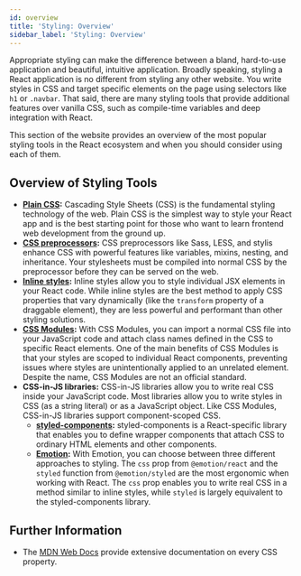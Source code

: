 ```yaml
---
id: overview
title: 'Styling: Overview'
sidebar_label: 'Styling: Overview'
---
```


Appropriate styling can make the difference between a bland, hard-to-use application and beautiful, intuitive application. Broadly speaking, styling a React application is no different from styling any other website. You write styles in CSS and target specific elements on the page using selectors like `h1` or `.navbar`. That said, there are many styling tools that provide additional features over vanilla CSS, such as compile-time variables and deep integration with React.

This section of the website provides an overview of the most popular styling tools in the React ecosystem and when you should consider using each of them.

## Overview of Styling Tools

- **[Plain CSS](./plain-css.mdx):** Cascading Style Sheets (CSS) is the fundamental styling technology of the web. Plain CSS is the simplest way to style your React app and is the best starting point for those who want to learn frontend web development from the ground up.
- **[CSS preprocessors](./css-preprocessors.mdx):** CSS preprocessors like Sass, LESS, and stylis enhance CSS with powerful features like variables, mixins, nesting, and inheritance. Your stylesheets must be compiled into normal CSS by the preprocessor before they can be served on the web.
- **[Inline styles](./inline-styles.mdx):** Inline styles allow you to style individual JSX elements in your React code. While inline styles are the best method to apply CSS properties that vary dynamically (like the `transform` property of a draggable element), they are less powerful and performant than other styling solutions.
- **[CSS Modules](./css-modules):** With CSS Modules, you can import a normal CSS file into your JavaScript code and attach class names defined in the CSS to specific React elements. One of the main benefits of CSS Modules is that your styles are scoped to individual React components, preventing issues where styles are unintentionally applied to an unrelated element. Despite the name, CSS Modules are not an official standard.
- **CSS-in-JS libraries:** CSS-in-JS libraries allow you to write real CSS inside your JavaScript code. Most libraries allow you to write styles in CSS (as a string literal) or as a JavaScript object. Like CSS Modules, CSS-in-JS libraries support component-scoped CSS.
  - **[styled-components](./styled-components.mdx):** styled-components is a React-specific library that enables you to define wrapper components that attach CSS to ordinary HTML elements and other components.
  - **[Emotion](./emotion.mdx):** With Emotion, you can choose between three different approaches to styling. The `css` prop from `@emotion/react` and the `styled` function from `@emotion/styled` are the most ergonomic when working with React. The `css` prop enables you to write real CSS in a method similar to inline styles, while `styled` is largely equivalent to the styled-components library.

## Further Information

- The [MDN Web Docs](https://developer.mozilla.org/) provide extensive documentation on every CSS property.

